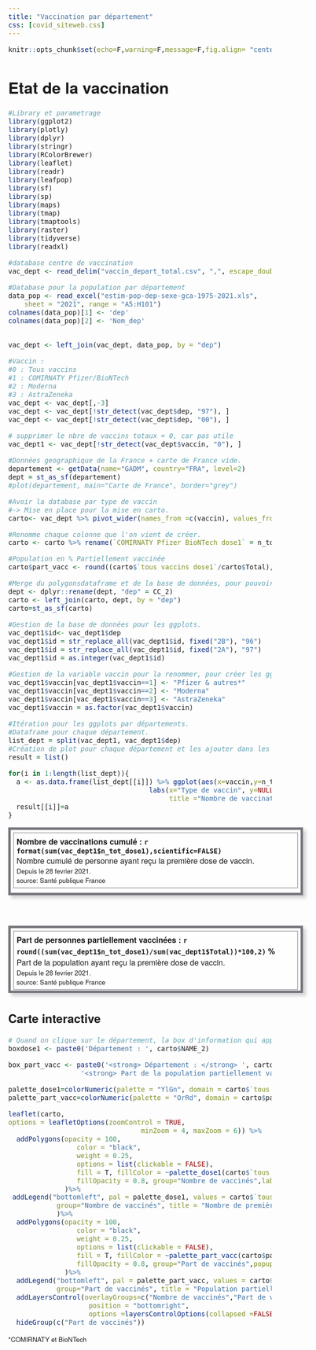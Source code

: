 ```yaml
---
title: "Vaccination par département"
css: [covid_siteweb.css]
---
```



```r
knitr::opts_chunk$set(echo=F,warning=F,message=F,fig.align= "center",fig.height= 5, fig.width= 8.5)
```

# Etat de la vaccination
```r
#Library et parametrage
library(ggplot2)
library(plotly)
library(dplyr)
library(stringr)
library(RColorBrewer)
library(leaflet)
library(readr)
library(leafpop)
library(sf)
library(sp)
library(maps)
library(tmap)
library(tmaptools)
library(raster)
library(tidyverse)
library(readxl)

```


```r

#database centre de vaccination
vac_dept <- read_delim("vaccin_depart_total.csv", ",", escape_double = FALSE, trim_ws = TRUE, na = "empty")

#Database pour la population par département
data_pop <- read_excel("estim-pop-dep-sexe-gca-1975-2021.xls", 
    sheet = "2021", range = "A5:H101")
colnames(data_pop)[1] <- 'dep'  
colnames(data_pop)[2] <- 'Nom_dep'  


vac_dept <- left_join(vac_dept, data_pop, by = "dep") 
```

```r
#Vaccin :
#0 : Tous vaccins
#1 : COMIRNATY Pfizer/BioNTech
#2 : Moderna
#3 : AstraZeneka
vac_dept <- vac_dept[,-3]
vac_dept <- vac_dept[!str_detect(vac_dept$dep, "97"), ]
vac_dept <- vac_dept[!str_detect(vac_dept$dep, "00"), ]

# supprimer le nbre de vaccins totaux = 0, car pas utile
vac_dept1 <- vac_dept[!str_detect(vac_dept$vaccin, "0"), ]

#Données geographique de la France + carte de France vide.
departement <- getData(name="GADM", country="FRA", level=2)
dept = st_as_sf(departement)
#plot(departement, main="Carte de France", border="grey")
```

```r
#Avoir la database par type de vaccin 
#-> Mise en place pour la mise en carto.
carto<- vac_dept %>% pivot_wider(names_from =c(vaccin), values_from = c(n_tot_dose1,n_tot_dose2))

#Renomme chaque colonne que l'on vient de créer.
carto <- carto %>% rename(`COMIRNATY Pfizer BioNTech dose1` = n_tot_dose1_1) %>% rename(  `Moderna dose1` = n_tot_dose1_2) %>% rename( `AstraZeneka dose1` =n_tot_dose1_3) %>% rename( `COMIRNATY Pfizer BioNTech dose2` = n_tot_dose2_1) %>% rename( `Moderna dose2`=n_tot_dose2_2) %>% rename( `AstraZeneka dose2`=n_tot_dose2_3) %>% rename(`tous vaccins dose1` = n_tot_dose1_0) %>% rename(`tous vaccins dose2` = n_tot_dose2_0)

#Population en % Partiellement vaccinée
carto$part_vacc <- round((carto$`tous vaccins dose1`/carto$Total),4)*100 
```  

```r
#Merge du polygonsdataframe et de la base de données, pour pouvoir cartographier notre base de données.
dept <- dplyr::rename(dept, "dep" = CC_2)
carto <- left_join(carto, dept, by = "dep")  
carto=st_as_sf(carto)
```

```r
#Gestion de la base de données pour les ggplots.
vac_dept1$id<- vac_dept1$dep
vac_dept1$id = str_replace_all(vac_dept1$id, fixed("2B"), "96")
vac_dept1$id = str_replace_all(vac_dept1$id, fixed("2A"), "97")
vac_dept1$id = as.integer(vac_dept1$id)

#Gestion de la variable vaccin pour la renommer, pour créer les ggplots correspondant.
vac_dept1$vaccin[vac_dept1$vaccin==1] <- "Pfizer & autres*"
vac_dept1$vaccin[vac_dept1$vaccin==2] <- "Moderna"
vac_dept1$vaccin[vac_dept1$vaccin==3] <- "AstraZeneka"
vac_dept1$vaccin = as.factor(vac_dept1$vaccin)

```



```r
#Itération pour les ggplots par départements.
#Dataframe pour chaque département.
list_dept = split(vac_dept1, vac_dept1$dep)
#Création de plot pour chaque département et les ajouter dans les box.
result = list()

for(i in 1:length(list_dept)){
  a <- as.data.frame(list_dept[[i]]) %>% ggplot(aes(x=vaccin,y=n_tot_dose1, color=vaccin))+ geom_bar(stat="identity", fill="grey",alpha=0.5) +scale_color_brewer(palette="YlGn") + theme_minimal() + theme(legend.position="none")+
                                   labs(x="Type de vaccin", y=NULL,
                                        title ="Nombre de vaccination par type de vaccin", subtitle = "Nombre cumulé au 28/02/21, en France métropolitaine")
  result[[i]]=a
}

```


<style>
body {
  padding: 20px;
  font: 1em Helvetica Neue, Helvetica, Arial, sans-serif;
}

* {box-sizing: border-box;}

p {
  margin: 0 0 1em 0;
}

.flex {
  display: flex;
  flex-wrap: wrap;
}

.container {
  width: 600px;
  height: 8.6em;
  border: 5px solid rgb(118,119,125);
  padding: 5px;
  box-shadow: 6px 6px 6px RGBa(118,119,125,0.3);
  justify-content: space-between;
  align-content: space-between;
}

.item {
  padding: 5px;
  background-color: rgba(255,255,255,.3);
  border: 2px solid rgba(118,119,125,.5);
}


</style>


<div class="container">
  <div class="item">
  <strong> Nombre de vaccinations cumulé : `r format(sum(vac_dept1$n_tot_dose1),scientific=FALSE)`</strong> 
  <br />
  Nombre cumulé de personne ayant reçu la première dose de vaccin.
  <br />
  <small> Depuis le 28 fevrier 2021.</small>
  <br />
  <small> source: Santé publique France </small>
  </div>
</div><br />


<br />
<div class="container">
  <div class="item">
  <strong> Part de personnes partiellement vaccinées : `r round((sum(vac_dept1$n_tot_dose1)/sum(vac_dept1$Total))*100,2)` % </strong> 
  <br />
  Part de la population ayant reçu la première dose de vaccin.
  <br />
  <small> Depuis le 28 fevrier 2021.</small>
  <br />
  <small> source: Santé publique France </small>
  </div>
</div>


<h2>Carte interactive </h2>
```r
# Quand on clique sur le département, la box d'information qui apparaît.
boxdose1 <- paste0('Département : ', carto$NAME_2)

box_part_vacc <- paste0('<strong> Département : </strong> ', carto$NAME_2, '<br/>',
                  '<strong> Part de la population partiellement vaccinée : </strong>', carto$part_vacc,'% <br/>')

palette_dose1=colorNumeric(palette = "YlGn", domain = carto$`tous vaccins dose1`)
palette_part_vacc=colorNumeric(palette = "OrRd", domain = carto$part_vacc)


```

```r
leaflet(carto, 
options = leafletOptions(zoomControl = TRUE,
                                 minZoom = 4, maxZoom = 6)) %>% 
  addPolygons(opacity = 100, 
                 color = "black", 
                 weight = 0.25,
                 options = list(clickable = FALSE), 
                 fill = T, fillColor = ~palette_dose1(carto$`tous vaccins dose1`), 
                 fillOpacity = 0.8, group="Nombre de vaccinés",label=boxdose1,popup = popupGraph(result, width = 300, height = 200)
              )%>%
 addLegend("bottomleft", pal = palette_dose1, values = carto$`tous vaccins dose1`,
            group="Nombre de vaccinés", title = "Nombre de première dose injectée"
            )%>%
  addPolygons(opacity = 100, 
                 color = "black", 
                 weight = 0.25,
                 options = list(clickable = FALSE), 
                 fill = T, fillColor = ~palette_part_vacc(carto$part_vacc), 
                 fillOpacity = 0.8, group="Part de vaccinés",popup=box_part_vacc
              )%>% 
  addLegend("bottomleft", pal = palette_part_vacc, values = carto$part_vacc,
            group="Part de vaccinés", title = "Population partiellement vaccinée (%)") %>%
  addLayersControl(overlayGroups=c("Nombre de vaccinés","Part de vaccinés"),
                    position = "bottomright",
                    options =layersControlOptions(collapsed =FALSE))%>%
  hideGroup(c("Part de vaccinés"))
```
<small> *COMIRNATY et BioNTech </small>

